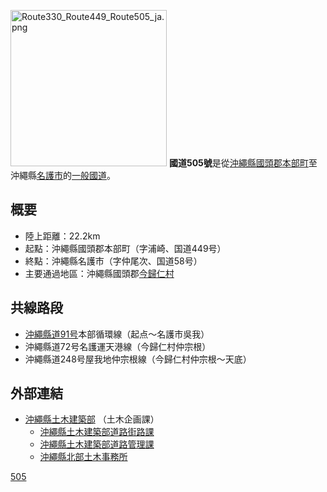 {{unreferenced|time=2014-02-04T05:59:38+00:00}}
{{Infobox_road
|highway_name      = 國道505號
|marker_image      = [[FILE:Japanese_National_Route_Sign_0505.svg|100px]]
|length_km    	   = 22.2
|starting_terminus = [[沖繩縣|沖繩縣]][[國頭郡|國頭郡]][[本部町|本部町]]
|ending_terminus   = 沖繩縣[[名護市|名護市]]
|system            = [[一般國道|一般國道]]
|junction          = [[File:Japanese_National_Route_Sign_0058.svg|24px]][[國道58號|國道58號]]<br />[[File:Japanese_National_Route_Sign_0449.svg|24px]][[國道449號|國道449號]]<br />[[沖繩縣道114號線|沖繩縣道114號線]]<br />[[沖繩縣道115號線|沖繩縣道115號線]]<br />[[沖繩縣道72號名護運天港線|沖繩縣道72號名護運天港線]]<br />[[沖繩縣道248號屋我地仲宗根線|沖繩縣道248號屋我地仲宗根線]]<br />[[沖繩縣道123號線|沖繩縣道123號線]]<br />[[沖繩縣道71號名護宜野座線|沖繩縣道71號名護宜野座線]]<!-- 指定區間で接續する國道を記述 -->
}}
[[File:Route330_Route449_Route505_ja.png|250px]]
'''國道505號'''是從[[沖繩縣|沖繩縣]][[國頭郡|國頭郡]][[本部町|本部町]]至沖繩縣[[名護市|名護市]]的[[一般國道|一般國道]]。
==概要==
*陸上距離：22.2km
*起點：沖繩縣國頭郡本部町（字浦崎、国道449号）
*終點：沖繩縣名護市（字仲尾次、国道58号）
*主要通過地區：沖繩縣國頭郡[[今歸仁村|今歸仁村]]
==共線路段==
*[[沖繩縣道91号|沖繩縣道91号]]本部循環線（起点～名護市吳我）
*沖繩縣道72号名護運天港線（今歸仁村仲宗根）
*沖繩縣道248号屋我地仲宗根線（今歸仁村仲宗根～天底）

== 外部連結 ==
* [https://www.pref.okinawa.jp/site/doboku/gijiken/index.html 沖繩縣土木建築部] {{Wayback|url=https://www.pref.okinawa.jp/site/doboku/gijiken/index.html |date=20200920052607 }}（土木企画課）
** [https://www.pref.okinawa.jp/site/doboku/dorogai/index.html 沖繩縣土木建築部道路街路課] {{Wayback|url=https://www.pref.okinawa.jp/site/doboku/dorogai/index.html |date=20201024094807 }}
** [https://www.pref.okinawa.jp/site/doboku/dorokan/index.html 沖繩縣土木建築部道路管理課] {{Wayback|url=https://www.pref.okinawa.jp/site/doboku/dorokan/index.html |date=20201024062339 }}
** [https://www.pref.okinawa.jp/site/doboku/doboku-hoku/index.html 沖繩縣北部土木事務所] {{Wayback|url=https://www.pref.okinawa.jp/site/doboku/doboku-hoku/index.html |date=20200926182945 }}
{{Commonscat|Japan National Route 505}}

{{DEFAULTSORT:Kokudo505}}
[[分類:日本國道|505]]